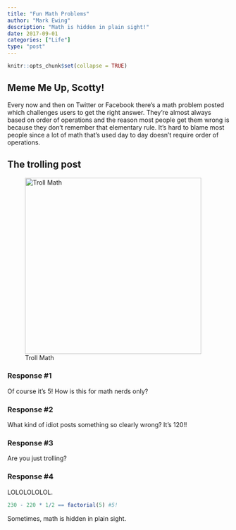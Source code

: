 ```yaml
---
title: "Fun Math Problems"
author: "Mark Ewing"
description: "Math is hidden in plain sight!"
date: 2017-09-01
categories: ["Life"]
type: "post"
---
```


```r
knitr::opts_chunk$set(collapse = TRUE)
```

## Meme Me Up, Scotty!

Every now and then on Twitter or Facebook there's a math problem posted which challenges users to get the right answer.  They're almost always based on order of operations and the reason most people get them wrong is because they don't remember that elementary rule.  It's hard to blame most people since a lot of math that's used day to day doesn't require order of operations.

## The trolling post

![Troll Math](/img/2017-10-02.jpg){width=400px}

### Response #1

Of course it's 5!  How is this for math nerds only?

### Response #2

What kind of idiot posts something so clearly wrong?  It's 120!!

### Response #3

Are you just trolling?

### Response #4

LOLOLOLOLOL.

```r
230 - 220 * 1/2 == factorial(5) #5!
```

Sometimes, math is hidden in plain sight.